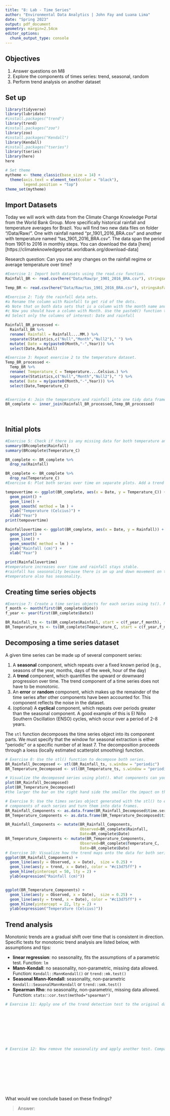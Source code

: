 ```yaml
---
title: "8: Lab - Time Series"
author: "Environmental Data Analytics | John Fay and Luana Lima"
date: "Spring 2023"
output: pdf_document
geometry: margin=2.54cm
editor_options: 
  chunk_output_type: console
---
```


## Objectives
1. Answer questions on M8
2. Explore the components of times series: trend, seasonal, random
3. Perform trend analysis on another dataset

## Set up

```r

library(tidyverse)
library(lubridate)
#install.packages("trend")
library(trend)
#install.packages("zoo")
library(zoo)
#install.packages("Kendall")
library(Kendall)
#install.packages("tseries")
library(tseries)
library(here)
here

# Set theme
mytheme <- theme_classic(base_size = 14) +
  theme(axis.text = element_text(color = "black"), 
        legend.position = "top")
theme_set(mytheme)
```

## Import Datasets

Today we will work with data from the Climate Change Knowledge Portal from the World Bank Group. More specifically historical rainfall and temperature averages for Brazil. You will find two new data files on folder "/Data/Raw/". One with rainfall named "pr_1901_2016_BRA.csv" and another with temperature named "tas_1901_2016_BRA.csv". The data span the period from 1901 to 2016 in monthly steps. You can download the data [here][https://climateknowledgeportal.worldbank.org/download-data]

Research question: Can you see any changes on the rainfall regime or average temperature over time?

```r
#Exercise 1: Import both datasets using the read.csv function.
Rainfall_BR <- read.csv(here("Data/Raw/pr_1901_2016_BRA.csv"), stringsAsFactors = TRUE)

Temp_BR <- read.csv(here("Data/Raw/tas_1901_2016_BRA.csv"), stringsAsFactors = TRUE)

#Exercise 2: Tidy the rainfall data sets.
#a Rename the column with Rainfall to get rid of the dots.
#b Note that on both data sets that is a column with the month name and average. Convert it to a Month column by separating the string, i.e., month in one column and the word "Average" on another. Hint: use the separate() function in the pipe.
#c Now you should have a column with Month. Use the paste0() function to paste month and year together and create a date object.
#d Select only the columns of interest: Date and rainfall

Rainfall_BR_processed <-
  Rainfall_BR %>% 
  rename( Rainfall = Rainfall....MM.) %>% 
  separate(Statistics,c("Null","Month","Null2")," ") %>% 
  mutate( Date = my(paste0(Month,"-",Year))) %>% 
  select(Date,Rainfall)

#Exercise 3: Repeat exercise 2 to the temperature dataset.
Temp_BR_processed <-
  Temp_BR %>% 
  rename( Temperature_C = Temperature....Celsius.) %>% 
  separate(Statistics,c("Null","Month","Null2")," ") %>% 
  mutate( Date = my(paste0(Month,"-",Year))) %>% 
  select(Date,Temperature_C)  


#Exercise 4: Join the temperature and rainfall into one tidy data frame with 3 columns: Date, Rainfall and Temperature.
BR_complete <- inner_join(Rainfall_BR_processed,Temp_BR_processed)
  
           
```


## Initial plots

```r

#Exercise 5: Check if there is any missing data for both temperature and rainfall series.
summary(BRcomplete$Rainfall)
summary(BRcomplete$Temperature_C)

BR_complete <- BR_complete %>%
  drop_na(Rainfall)

BR_complete <- BR_complete %>%
  drop_na(Temperature_C)
#Exercise 6: Plot both series over time on separate plots. Add a trend line using geom_smooth(). Can you say something about the trend just by visualizing the data?

tempovertime <- ggplot(BR_complete, aes(x = Date, y = Temperature_C)) +
  geom_point() +
  geom_line() +
  geom_smooth( method = lm ) +
  ylab("Temperature (Celcius)") +
  xlab("Year")
print(tempovertime)

Rainfallovertime <- ggplot(BR_complete, aes(x = Date, y = Rainfall)) +
  geom_point() +
  geom_line() +
  geom_smooth( method = lm ) +
  ylab("Rainfall (cm)") +
  xlab("Year")

print(Rainfallovertime)
#temperature increases over time and rainfall stays stable.
#rainfall has seasonality because there is an up and down movement on the graph.
#temperature also has seasonality.
```

## Creating time series objects

```r
#Exercise 7: Create a time series objects for each series using ts(). Make sure you specify the starting point and frequency.
f_month <- month(first(BR_complete$Date))
f_year <- year(first(BR_complete$Date))

BR_Rainfall_ts <- ts(BR_complete$Rainfall, start = c(f_year,f_month), frequency = 12)
BR_Temperature_ts <- ts(BR_complete$Temperature_C, start = c(f_year,f_month), frequency = 12)
```


## Decomposing a time series dataset

A given time series can be made up of several component series: 

1. A **seasonal** component, which repeats over a fixed known period (e.g., seasons of the year, months, days of the week, hour of the day)
2. A **trend** component, which quantifies the upward or downward progression over time. The trend component of a time series does not have to be monotonic.
3. An **error** or **random** component, which makes up the remainder of the time series after other components have been accounted for. This component reflects the noise in the dataset. 
4. (optional) A **cyclical** component, which repeats over periods greater than the seasonal component. A good example of this is El Niño Southern Oscillation (ENSO) cycles, which occur over a period of 2-8 years.


The `stl` function decomposes the time series object into its component parts. We must specify that the window for seasonal extraction is either "periodic" or a specific number of at least 7. The decomposition proceeds through a loess (locally estimated scatterplot smoothing) function.

```r

# Exercise 8: Use the stl() function to decompose both series. 
BR_Rainfall_Decomposed <- stl(BR_Rainfall_ts, s.window = "periodic")
BR_Temperature_Decomposed <- stl(BR_Temperature_ts, s.window = "periodic")

# Visualize the decomposed series using plot(). What components can you identify?
plot(BR_Rainfall_Decomposed)
plot(BR_Temperature_Decomposed)
#the larger the bar on the right hand side the smaller the impact on the data variation.

# Exercise 9: Use the times series object generated with the stl() to extract the 
# components of each series and turn them into data frames.
BR_Rainfall_Components <- as.data.frame(BR_Rainfall_Decomposed$time.series[,1:3])
BR_Temperature_Components <- as.data.frame(BR_Temperature_Decomposed$time.series[,1:3])

BR_Rainfall_Components <- mutate(BR_Rainfall_Components, 
                                 Observed=BR_complete$Rainfall, 
                                 Date=BR_complete$Date)
BR_Temperature_Components <- mutate(BR_Temperature_Components, 
                                 Observed=BR_complete$Temperature_C, 
                                 Date=BR_complete$Date)
# Exercise 10: Visualize how the trend maps onto the data for both series
ggplot(BR_Rainfall_Components) +
  geom_line(aes(y = Observed, x = Date),  size = 0.25) +
  geom_line(aes(y = trend, x = Date), color = "#c13d75ff") +
  geom_hline(yintercept = 50, lty = 2) +
  ylab(expression("Rainfall (cm)"))


ggplot(BR_Temperature_Components) +
  geom_line(aes(y = Observed, x = Date),  size = 0.25) +
  geom_line(aes(y = trend, x = Date), color = "#c13d75ff") +
  geom_hline(yintercept = 22, lty = 2) +
  ylab(expression("Temperature (Celcius)"))


```


## Trend analysis

Monotonic trends are a gradual shift over time that is consistent in direction. Specific tests for monotonic trend analysis are listed below, with assumptions and tips: 

* **linear regression**: no seasonality, fits the assumptions of a parametric test. Function: `lm`
* **Mann-Kendall**: no seasonality, non-parametric, missing data allowed. Function: `Kendall::MannKendall()` or `trend::mk.test()`
* **Seasonal Mann-Kendall**: seasonality, non-parametric `Kendall::SeasonalMannKendall` or `trend::smk.test()`
* **Spearman Rho**: no seasonality, non-parametric, missing data allowed. Function: `stats::cor.test(method="spearman")`


```r

# Exercise 11: Apply one of the trend detection test to the original data set. Remember that the data has seasonal component, which test can be applied in this case?









# Exercise 12: Now remove the seasonality and apply another test. Compare the results with what you obtained on Exercise 9.











```

What would we conclude based on these findings? 

> Answer:


